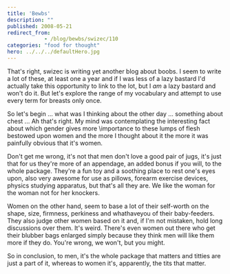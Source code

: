 ```yaml
---
title: 'Bewbs'
description: ""
published: 2008-05-21
redirect_from: 
            - /blog/bewbs/swizec/110
categories: "food for thought"
hero: ../../../defaultHero.jpg
---
```

That's right, swizec is writing yet another blog about boobs. I seem to write a lot of these, at least one a year and if I was less of a lazy bastard I'd actually take this opportunity to link to the lot, but I _am_ a lazy bastard and won't do it. But let's explore the range of my vocabulary and attempt to use every term for breasts only once.

So let's begin ... what was I thinking about the other day ... something about chest ... Ah that's right. My mind was contemplating the interesting fact about which gender gives more \\importance to these lumps of flesh bestowed upon women and the more I thought about it the more it was painfully obvious that it's women.

Don't get me wrong, it's not that men don't love a good pair of jugs, it's just that for us they're more of an appendage, an added bonus if you will, to the whole package. They're a fun toy and a soothing place to rest one's eyes upon, also very awesome for use as pillows, forearm exercise devices, physics studying apparatus, but that's all they are. We like the woman for the woman not for her knockers.

Women on the other hand, seem to base a lot of their self-worth on the shape, size, firmness, perkiness and whathaveyou of their baby-feeders. They also judge other women based on it and, if I'm not mistaken, hold long discussions over them. It's weird. There's even women out there who get their blubber bags enlarged simply because they think men will like them more if they do. You're wrong, we won't, but you might.

So in conclusion, to men, it's the whole package that matters and titties are just a part of it, whereas to women it's, apparently, the tits that matter.
